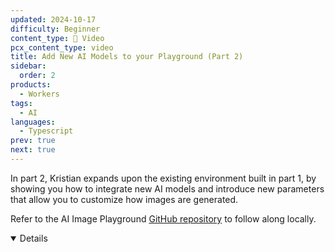 ```yaml
---
updated: 2024-10-17
difficulty: Beginner
content_type: 🎥 Video
pcx_content_type: video
title: Add New AI Models to your Playground (Part 2)
sidebar:
  order: 2
products:
  - Workers
tags:
  - AI
languages:
  - Typescript
prev: true
next: true
---
```



In part 2, Kristian expands upon the existing environment built in part 1, by showing you how to integrate new AI models and introduce new parameters that allow you to customize how images are generated.

<Stream
	id="167ba3a7a86f966650f3315e6cb02e0d"
	title="Add New AI Models to your Playground (Part 2)"
	thumbnail="13.5s"
	showMoreVideos={false}
/>

Refer to the AI Image Playground [GitHub repository](https://github.com/kristianfreeman/workers-ai-image-playground) to follow along locally.

<Details header="Video series" open>

<DirectoryListing folder="workers-ai/tutorials/image-generation-playground" />

</Details>
